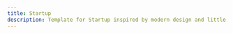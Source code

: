 ```yaml
---
title: Startup
description: Template for Startup inspired by modern design and little interaction.
---
```


<PreviewTemplate
  previewLink="https://template-founder.vercel.app/"
  videoUrl="/startup.mp4"
  templateName="Founder"
/>

